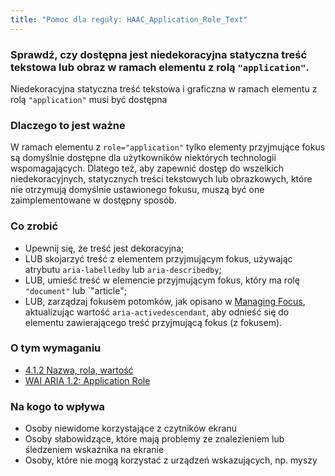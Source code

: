 ```yaml
---
title: "Pomoc dla reguły: HAAC_Application_Role_Text"
---
```


<div className="toolHelp">
<Row>
<Column colLg={16} colMd={8} colSm={4} className="toolHead">

### Sprawdź, czy dostępna jest niedekoracyjna statyczna treść tekstowa lub obraz w ramach elementu z rolą `"application"`.

<div id="locLevel"></div>

Niedekoracyjna  statyczna treść tekstowa i graficzna w ramach elementu z rolą `"application"` musi być dostępna

</Column>
</Row>
<Row>
<Column colLg={11} colMd={5} colSm={4} className="toolMain">

### Dlaczego to jest ważne

W ramach elementu z `role="application"` tylko elementy przyjmujące fokus są domyślnie dostępne dla użytkowników niektórych technologii wspomagających. Dlatego też, aby zapewnić dostęp do wszelkich niedekoracyjnych, statycznych treści tekstowych lub obrazkowych, które nie otrzymują domyślnie ustawionego fokusu, muszą być one zaimplementowane w dostępny sposób.

<div id="locSnippet"></div>

### Co zrobić

* Upewnij się, że treść jest dekoracyjna;
* LUB skojarzyć treść z elementem przyjmującym fokus, używając atrybutu `aria-labelledby` lub `aria-describedby`;
* LUB, umieść treść w elemencie przyjmującym fokus, który ma rolę `"document"` lub `"article";
* LUB, zarządzaj fokusem potomków, jak opisano w [Managing Focus](https://www.w3.org/TR/wai-aria-1.2/#managingfocus), aktualizując wartość `aria-activedescendant`, aby odnieść się do elementu zawierającego treść przyjmującą fokus (z fokusem).

</Column>
<Column colLg={5} colMd={3} colSm={4} className="toolLeft">

### O tym wymaganiu

* [4.1.2 Nazwa, rola, wartość](https://www.ibm.com/able/requirements/requirements/#4_1_2)
* [WAI ARIA 1.2: Application Role](https://www.w3.org/TR/wai-aria-1.2/#application)

### Na kogo to wpływa

* Osoby niewidome korzystające z czytników ekranu
* Osoby słabowidzące, które mają problemy ze znalezieniem lub śledzeniem wskaźnika na ekranie
* Osoby, które nie mogą korzystać z urządzeń wskazujących, np. myszy

</Column>
</Row>
</div>

